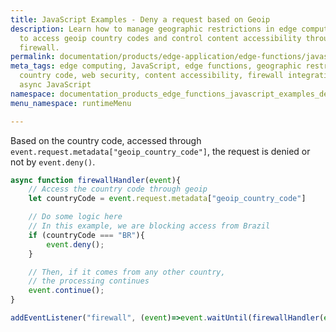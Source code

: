 ```yaml
---
title: JavaScript Examples - Deny a request based on Geoip
description: Learn how to manage geographic restrictions in edge computing using JavaScript
  to access geoip country codes and control content accessibility through a dynamic
  firewall.
permalink: documentation/products/edge-application/edge-functions/javascript-examples/deny-request
meta_tags: edge computing, JavaScript, edge functions, geographic restrictions, geoip
  country code, web security, content accessibility, firewall integration, event handling,
  async JavaScript
namespace: documentation_products_edge_functions_javascript_examples_deny_request
menu_namespace: runtimeMenu

---
```


Based on the country code, accessed through `event.request.metadata["geoip_country_code"]`, the request is denied or not by `event.deny()`.

```js
async function firewallHandler(event){
    // Access the country code through geoip
    let countryCode = event.request.metadata["geoip_country_code"]

    // Do some logic here
    // In this example, we are blocking access from Brazil
    if (countryCode === "BR"){
        event.deny();
    }

    // Then, if it comes from any other country,
    // the processing continues
    event.continue();
}

addEventListener("firewall", (event)=>event.waitUntil(firewallHandler(event)));
```




